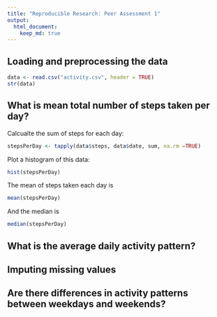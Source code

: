 ```yaml
---
title: "Reproducible Research: Peer Assessment 1"
output: 
  html_document:
    keep_md: true
---
```



## Loading and preprocessing the data
```r
data <- read.csv("activity.csv", header = TRUE)
str(data)
```


## What is mean total number of steps taken per day?

Calcualte the sum of steps for each day:
```r
stepsPerDay <- tapply(data$steps, data$date, sum, na.rm =TRUE)
```

Plot a histogram of this data:

```r
hist(stepsPerDay)
```

The mean of steps taken each day is
```r
mean(stepsPerDay)
```

And the median is
```r
median(stepsPerDay)
```

## What is the average daily activity pattern?



## Imputing missing values



## Are there differences in activity patterns between weekdays and weekends?
